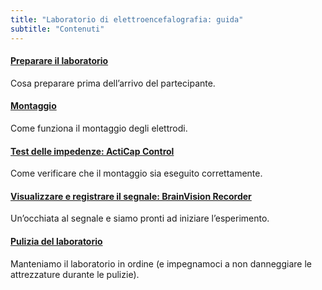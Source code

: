 ```yaml
---
title: "Laboratorio di elettroencefalografia: guida"
subtitle: "Contenuti"
---
```



#### [Preparare il laboratorio](contents/ita/ita_preparazione_lab.html)

Cosa preparare prima dell'arrivo del partecipante.

#### [Montaggio](contents/ita/ita_montaggio.html)

Come funziona il montaggio degli elettrodi.

#### [Test delle impedenze: ActiCap Control](contents/ita/ita_acticapcontrol.html)

Come verificare che il montaggio sia eseguito correttamente.

#### [Visualizzare e registrare il segnale: BrainVision Recorder](contents/ita/ita_bvrecorder.html)

Un'occhiata al segnale e siamo pronti ad iniziare l'esperimento.

#### [Pulizia del laboratorio](contents/ita/ita_pulizie.html)

Manteniamo il laboratorio in ordine (e impegnamoci a non danneggiare le attrezzature durante le pulizie).
